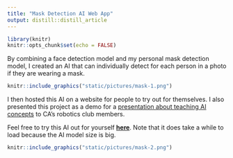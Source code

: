 ```yaml
---
title: "Mask Detection AI Web App"
output: distill::distill_article
---
```


```r
library(knitr)
knitr::opts_chunk$set(echo = FALSE)
```

By combining a face detection model and my personal mask detection model, I created an AI that can individually detect for each person in a photo if they are wearing a mask.

```r
knitr::include_graphics("static/pictures/mask-1.png")
```

I then hosted this AI on a website for people to try out for themselves. I also presented this project as a demo for a [presentation about teaching AI concepts](https://youtu.be/0rtiLMUj2ZM) to CA's robotics club members.

Feel free to try this AI out for yourself [**here**](https://mask-detector-web.herokuapp.com/). Note that it does take a while to load because the AI model size is big.

```r
knitr::include_graphics("static/pictures/mask-2.png")
```






